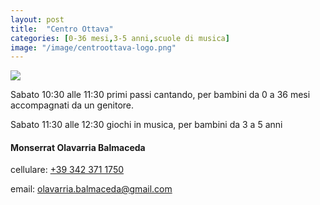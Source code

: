 ```yaml
---
layout: post
title:  "Centro Ottava"
categories: [0-36 mesi,3-5 anni,scuole di musica]
image: "/image/centroottava-logo.png"
---
```


::: {layout="[ 20, 80 ]"}
::: {#first-column}
![](/image/centroottava-logo.png){fig-align="left"}
:::

::: {#second-column}


Sabato 10:30 alle 11:30 primi passi cantando, per bambini da 0 a 36 mesi accompagnati da un genitore.

Sabato 11:30 alle 12:30 giochi in musica, per bambini da 3 a 5 anni
:::
:::

#### **Monserrat Olavarria Balmaceda**

cellulare: [+39 342 371 1750](tel:+393423711750)

email: [olavarria.balmaceda\@gmail.com](mailto:olavarria.balmaceda@gmail.com)
